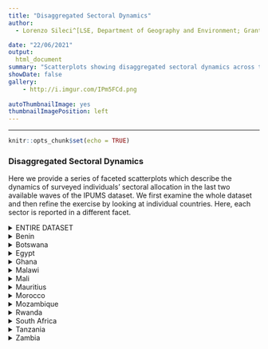 ```yaml
---
title: "Disaggregated Sectoral Dynamics"
author:
  - Lorenzo Sileci^[LSE, Department of Geography and Environment; Grantham Research Institute for Climate Change and the Environment; l.sileci@lse.ac.uk]

date: "22/06/2021"
output: 
  html_document
summary: "Scatterplots showing disaggregated sectoral dynamics across the last two available waves in the IPUMS dataset."
showDate: false
gallery:
    - http://i.imgur.com/IPm5FCd.png
    
autoThumbnailImage: yes
thumbnailImagePosition: left
---
```


***
```r
knitr::opts_chunk$set(echo = TRUE)

```

### Disaggregated Sectoral Dynamics 

Here we provide a series of faceted scatterplots which describe the dynamics of surveyed individuals' sectoral allocation in the last two available waves of the IPUMS dataset. We first examine the whole dataset and then refine the exercise by looking at individual countries. Here, each sector is reported in a different facet.

\vspace{0.5cm}

<details><summary>ENTIRE DATASET</summary>


```r
library(tidyverse)
library(sf)
source('~/Dropbox/PHD/publication_themes_ggplot/ggplot-custom.R')

options(scipen=999)

load("~/Dropbox/Work/RA/services micro ssa/Lorenzo_RA_Work/cleaned-alesina/fullpanel.RData")


total = full_panel_updated %>%
  sf::st_drop_geometry() 

# Select relevant variables
var_list = c(colnames(total)[grepl("sector_?", colnames(total))]) 
var_list = var_list[5:20]

collapsed_data <- total %>%
  filter(!wave == "first") %>%
  group_by(country,admin,wave) %>%
  summarise_at(var_list, list(~ mean(., na.rm = T))) %>%
  ungroup()

reshaped_data = collapsed_data %>%
  pivot_longer(cols = starts_with("sector_"),
               names_to = "sector",
               values_to = "share") %>%
  pivot_wider(names_from = wave, values_from = share) %>%
  mutate(label = case_when(

    sector == "sector_mining"         ~ "Mining"                 ,
    sector == "sector_manufacturing"  ~ "Manufacturing"          ,
    sector == "sector_utilities"      ~ "Utilities"              ,
    sector == "sector_construction"   ~ "Construction"           ,
    sector == "sector_trade"          ~ "Trade"                  ,
    sector == "sector_accommodation"  ~ "Accommodation"          ,
    sector == "sector_transport"      ~ "Transport"              ,
    sector == "sector_finance"        ~ "Finance"                ,
    sector == "sector_public"         ~ "Public"                 ,
    sector == "sector_unspec_services"~ "Unspecified Services"   ,
    sector == "sector_business"       ~ "Business"               ,
    sector == "sector_education"      ~ "Education"              ,
    sector == "sector_health"         ~ "Health"                 ,
    sector == "sector_other_services" ~ "Other Services"         ,
    sector == "sector_private_hh"     ~ "Private HH"             ,
    sector == "sector_other_industry" ~ "Other Industry, n.e.c." 
    )
  )

# Add this line for individual country graphs
# %>% filter(country == "Benin")


ggplot(reshaped_data, aes(x = secondtolast , y = last, colour = sector)) + geom_point(alpha = 0.4, show.legend = F) + 
  geom_abline(intercept = 0, colour = "black", linetype = "dashed") +
  facet_wrap(~ label) +
  theme_Publication() +
  # scale_colour_discrete(name = "Sector") +
  labs(x = "Share, First Wave", y = "Share, Last Wave")
```

</details>

<details>
<summary> Benin </summary>

```r
library(tidyverse)
library(sf)
source('~/Dropbox/PHD/publication_themes_ggplot/ggplot-custom.R')

options(scipen=999)

load("~/Dropbox/Work/RA/services micro ssa/Lorenzo_RA_Work/cleaned-alesina/fullpanel.RData")


total = full_panel_updated %>%
  sf::st_drop_geometry() 

# Select relevant variables
var_list = c(colnames(total)[grepl("sector_?", colnames(total))]) 
var_list = var_list[5:20]

collapsed_data <- total %>%
  filter(!wave == "first") %>%
  group_by(country,admin,wave) %>%
  summarise_at(var_list, list(~ mean(., na.rm = T))) %>%
  ungroup()

reshaped_data = collapsed_data %>%
  pivot_longer(cols = starts_with("sector_"),
               names_to = "sector",
               values_to = "share") %>%
  pivot_wider(names_from = wave, values_from = share) %>%
  mutate(label = case_when(

    sector == "sector_mining"         ~ "Mining"                 ,
    sector == "sector_manufacturing"  ~ "Manufacturing"          ,
    sector == "sector_utilities"      ~ "Utilities"              ,
    sector == "sector_construction"   ~ "Construction"           ,
    sector == "sector_trade"          ~ "Trade"                  ,
    sector == "sector_accommodation"  ~ "Accommodation"          ,
    sector == "sector_transport"      ~ "Transport"              ,
    sector == "sector_finance"        ~ "Finance"                ,
    sector == "sector_public"         ~ "Public"                 ,
    sector == "sector_unspec_services"~ "Unspecified Services"   ,
    sector == "sector_business"       ~ "Business"               ,
    sector == "sector_education"      ~ "Education"              ,
    sector == "sector_health"         ~ "Health"                 ,
    sector == "sector_other_services" ~ "Other Services"         ,
    sector == "sector_private_hh"     ~ "Private HH"             ,
    sector == "sector_other_industry" ~ "Other Industry, n.e.c." 
    )
  ) %>%
  filter(country == "Benin")

# Add this line for individual country graphs
# %>% filter(country == "Benin")


ggplot(reshaped_data, aes(x = secondtolast , y = last, colour = sector)) + geom_point(alpha = 0.4, show.legend = F) + 
  geom_abline(intercept = 0, colour = "black", linetype = "dashed") +
  facet_wrap(~ label) +
  theme_Publication() +
  # scale_colour_discrete(name = "Sector") +
  labs(x = "Share, First Wave", y = "Share, Last Wave")
```

</details>

<details>
<summary> Botswana </summary>

```r
library(tidyverse)
library(sf)
source('~/Dropbox/PHD/publication_themes_ggplot/ggplot-custom.R')

options(scipen=999)

load("~/Dropbox/Work/RA/services micro ssa/Lorenzo_RA_Work/cleaned-alesina/fullpanel.RData")


total = full_panel_updated %>%
  sf::st_drop_geometry() 

# Select relevant variables
var_list = c(colnames(total)[grepl("sector_?", colnames(total))]) 
var_list = var_list[5:20]

collapsed_data <- total %>%
  filter(!wave == "first") %>%
  group_by(country,admin,wave) %>%
  summarise_at(var_list, list(~ mean(., na.rm = T))) %>%
  ungroup()

reshaped_data = collapsed_data %>%
  pivot_longer(cols = starts_with("sector_"),
               names_to = "sector",
               values_to = "share") %>%
  pivot_wider(names_from = wave, values_from = share) %>%
  mutate(label = case_when(

    sector == "sector_mining"         ~ "Mining"                 ,
    sector == "sector_manufacturing"  ~ "Manufacturing"          ,
    sector == "sector_utilities"      ~ "Utilities"              ,
    sector == "sector_construction"   ~ "Construction"           ,
    sector == "sector_trade"          ~ "Trade"                  ,
    sector == "sector_accommodation"  ~ "Accommodation"          ,
    sector == "sector_transport"      ~ "Transport"              ,
    sector == "sector_finance"        ~ "Finance"                ,
    sector == "sector_public"         ~ "Public"                 ,
    sector == "sector_unspec_services"~ "Unspecified Services"   ,
    sector == "sector_business"       ~ "Business"               ,
    sector == "sector_education"      ~ "Education"              ,
    sector == "sector_health"         ~ "Health"                 ,
    sector == "sector_other_services" ~ "Other Services"         ,
    sector == "sector_private_hh"     ~ "Private HH"             ,
    sector == "sector_other_industry" ~ "Other Industry, n.e.c." 
    )
  ) %>%
  filter(country == "Botswana")

# Add this line for individual country graphs
# %>% filter(country == "Benin")


ggplot(reshaped_data, aes(x = secondtolast , y = last, colour = sector)) + geom_point(alpha = 0.4, show.legend = F) + 
  geom_abline(intercept = 0, colour = "black", linetype = "dashed") +
  facet_wrap(~ label) +
  theme_Publication() +
  # scale_colour_discrete(name = "Sector") +
  labs(x = "Share, First Wave", y = "Share, Last Wave")
```

</details>

<details>
<summary> Egypt </summary>

```r
library(tidyverse)
library(sf)
source('~/Dropbox/PHD/publication_themes_ggplot/ggplot-custom.R')

options(scipen=999)

load("~/Dropbox/Work/RA/services micro ssa/Lorenzo_RA_Work/cleaned-alesina/fullpanel.RData")


total = full_panel_updated %>%
  sf::st_drop_geometry() 

# Select relevant variables
var_list = c(colnames(total)[grepl("sector_?", colnames(total))]) 
var_list = var_list[5:20]

collapsed_data <- total %>%
  filter(!wave == "first") %>%
  group_by(country,admin,wave) %>%
  summarise_at(var_list, list(~ mean(., na.rm = T))) %>%
  ungroup()

reshaped_data = collapsed_data %>%
  pivot_longer(cols = starts_with("sector_"),
               names_to = "sector",
               values_to = "share") %>%
  pivot_wider(names_from = wave, values_from = share) %>%
  mutate(label = case_when(

    sector == "sector_mining"         ~ "Mining"                 ,
    sector == "sector_manufacturing"  ~ "Manufacturing"          ,
    sector == "sector_utilities"      ~ "Utilities"              ,
    sector == "sector_construction"   ~ "Construction"           ,
    sector == "sector_trade"          ~ "Trade"                  ,
    sector == "sector_accommodation"  ~ "Accommodation"          ,
    sector == "sector_transport"      ~ "Transport"              ,
    sector == "sector_finance"        ~ "Finance"                ,
    sector == "sector_public"         ~ "Public"                 ,
    sector == "sector_unspec_services"~ "Unspecified Services"   ,
    sector == "sector_business"       ~ "Business"               ,
    sector == "sector_education"      ~ "Education"              ,
    sector == "sector_health"         ~ "Health"                 ,
    sector == "sector_other_services" ~ "Other Services"         ,
    sector == "sector_private_hh"     ~ "Private HH"             ,
    sector == "sector_other_industry" ~ "Other Industry, n.e.c." 
    )
  ) %>%
  filter(country == "Egypt")

# Add this line for individual country graphs
# %>% filter(country == "Benin")


ggplot(reshaped_data, aes(x = secondtolast , y = last, colour = sector)) + geom_point(alpha = 0.4, show.legend = F) + 
  geom_abline(intercept = 0, colour = "black", linetype = "dashed") +
  facet_wrap(~ label) +
  theme_Publication() +
  # scale_colour_discrete(name = "Sector") +
  labs(x = "Share, First Wave", y = "Share, Last Wave")
```

</details>

<details>
<summary> Ghana </summary>

```r
library(tidyverse)
library(sf)
source('~/Dropbox/PHD/publication_themes_ggplot/ggplot-custom.R')

options(scipen=999)

load("~/Dropbox/Work/RA/services micro ssa/Lorenzo_RA_Work/cleaned-alesina/fullpanel.RData")


total = full_panel_updated %>%
  sf::st_drop_geometry() 

# Select relevant variables
var_list = c(colnames(total)[grepl("sector_?", colnames(total))]) 
var_list = var_list[5:20]

collapsed_data <- total %>%
  filter(!wave == "first") %>%
  group_by(country,admin,wave) %>%
  summarise_at(var_list, list(~ mean(., na.rm = T))) %>%
  ungroup()

reshaped_data = collapsed_data %>%
  pivot_longer(cols = starts_with("sector_"),
               names_to = "sector",
               values_to = "share") %>%
  pivot_wider(names_from = wave, values_from = share) %>%
  mutate(label = case_when(

    sector == "sector_mining"         ~ "Mining"                 ,
    sector == "sector_manufacturing"  ~ "Manufacturing"          ,
    sector == "sector_utilities"      ~ "Utilities"              ,
    sector == "sector_construction"   ~ "Construction"           ,
    sector == "sector_trade"          ~ "Trade"                  ,
    sector == "sector_accommodation"  ~ "Accommodation"          ,
    sector == "sector_transport"      ~ "Transport"              ,
    sector == "sector_finance"        ~ "Finance"                ,
    sector == "sector_public"         ~ "Public"                 ,
    sector == "sector_unspec_services"~ "Unspecified Services"   ,
    sector == "sector_business"       ~ "Business"               ,
    sector == "sector_education"      ~ "Education"              ,
    sector == "sector_health"         ~ "Health"                 ,
    sector == "sector_other_services" ~ "Other Services"         ,
    sector == "sector_private_hh"     ~ "Private HH"             ,
    sector == "sector_other_industry" ~ "Other Industry, n.e.c." 
    )
  ) %>%
  filter(country == "Ghana")

# Add this line for individual country graphs
# %>% filter(country == "Benin")


ggplot(reshaped_data, aes(x = secondtolast , y = last, colour = sector)) + geom_point(alpha = 0.4, show.legend = F) + 
  geom_abline(intercept = 0, colour = "black", linetype = "dashed") +
  facet_wrap(~ label) +
  theme_Publication() +
  # scale_colour_discrete(name = "Sector") +
  labs(x = "Share, First Wave", y = "Share, Last Wave")
```

</details>

<details>
<summary> Malawi </summary>

```r
library(tidyverse)
library(sf)
source('~/Dropbox/PHD/publication_themes_ggplot/ggplot-custom.R')

options(scipen=999)

load("~/Dropbox/Work/RA/services micro ssa/Lorenzo_RA_Work/cleaned-alesina/fullpanel.RData")


total = full_panel_updated %>%
  sf::st_drop_geometry() 

# Select relevant variables
var_list = c(colnames(total)[grepl("sector_?", colnames(total))]) 
var_list = var_list[5:20]

collapsed_data <- total %>%
  filter(!wave == "first") %>%
  group_by(country,admin,wave) %>%
  summarise_at(var_list, list(~ mean(., na.rm = T))) %>%
  ungroup()

reshaped_data = collapsed_data %>%
  pivot_longer(cols = starts_with("sector_"),
               names_to = "sector",
               values_to = "share") %>%
  pivot_wider(names_from = wave, values_from = share) %>%
  mutate(label = case_when(

    sector == "sector_mining"         ~ "Mining"                 ,
    sector == "sector_manufacturing"  ~ "Manufacturing"          ,
    sector == "sector_utilities"      ~ "Utilities"              ,
    sector == "sector_construction"   ~ "Construction"           ,
    sector == "sector_trade"          ~ "Trade"                  ,
    sector == "sector_accommodation"  ~ "Accommodation"          ,
    sector == "sector_transport"      ~ "Transport"              ,
    sector == "sector_finance"        ~ "Finance"                ,
    sector == "sector_public"         ~ "Public"                 ,
    sector == "sector_unspec_services"~ "Unspecified Services"   ,
    sector == "sector_business"       ~ "Business"               ,
    sector == "sector_education"      ~ "Education"              ,
    sector == "sector_health"         ~ "Health"                 ,
    sector == "sector_other_services" ~ "Other Services"         ,
    sector == "sector_private_hh"     ~ "Private HH"             ,
    sector == "sector_other_industry" ~ "Other Industry, n.e.c." 
    )
  ) %>%
  filter(country == "Malawi")

# Add this line for individual country graphs
# %>% filter(country == "Benin")


ggplot(reshaped_data, aes(x = secondtolast , y = last, colour = sector)) + geom_point(alpha = 0.4, show.legend = F) + 
  geom_abline(intercept = 0, colour = "black", linetype = "dashed") +
  facet_wrap(~ label) +
  theme_Publication() +
  # scale_colour_discrete(name = "Sector") +
  labs(x = "Share, First Wave", y = "Share, Last Wave")
```

</details>

<details>
<summary> Mali </summary>

```r
library(tidyverse)
library(sf)
source('~/Dropbox/PHD/publication_themes_ggplot/ggplot-custom.R')

options(scipen=999)

load("~/Dropbox/Work/RA/services micro ssa/Lorenzo_RA_Work/cleaned-alesina/fullpanel.RData")


total = full_panel_updated %>%
  sf::st_drop_geometry() 

# Select relevant variables
var_list = c(colnames(total)[grepl("sector_?", colnames(total))]) 
var_list = var_list[5:20]

collapsed_data <- total %>%
  filter(!wave == "first") %>%
  group_by(country,admin,wave) %>%
  summarise_at(var_list, list(~ mean(., na.rm = T))) %>%
  ungroup()

reshaped_data = collapsed_data %>%
  pivot_longer(cols = starts_with("sector_"),
               names_to = "sector",
               values_to = "share") %>%
  pivot_wider(names_from = wave, values_from = share) %>%
  mutate(label = case_when(

    sector == "sector_mining"         ~ "Mining"                 ,
    sector == "sector_manufacturing"  ~ "Manufacturing"          ,
    sector == "sector_utilities"      ~ "Utilities"              ,
    sector == "sector_construction"   ~ "Construction"           ,
    sector == "sector_trade"          ~ "Trade"                  ,
    sector == "sector_accommodation"  ~ "Accommodation"          ,
    sector == "sector_transport"      ~ "Transport"              ,
    sector == "sector_finance"        ~ "Finance"                ,
    sector == "sector_public"         ~ "Public"                 ,
    sector == "sector_unspec_services"~ "Unspecified Services"   ,
    sector == "sector_business"       ~ "Business"               ,
    sector == "sector_education"      ~ "Education"              ,
    sector == "sector_health"         ~ "Health"                 ,
    sector == "sector_other_services" ~ "Other Services"         ,
    sector == "sector_private_hh"     ~ "Private HH"             ,
    sector == "sector_other_industry" ~ "Other Industry, n.e.c." 
    )
  ) %>%
  filter(country == "Mali")

# Add this line for individual country graphs
# %>% filter(country == "Benin")


ggplot(reshaped_data, aes(x = secondtolast , y = last, colour = sector)) + geom_point(alpha = 0.4, show.legend = F) + 
  geom_abline(intercept = 0, colour = "black", linetype = "dashed") +
  facet_wrap(~ label) +
  theme_Publication() +
  # scale_colour_discrete(name = "Sector") +
  labs(x = "Share, First Wave", y = "Share, Last Wave")
```

</details>

<details>
<summary> Mauritius </summary>

```r
library(tidyverse)
library(sf)
source('~/Dropbox/PHD/publication_themes_ggplot/ggplot-custom.R')

options(scipen=999)

load("~/Dropbox/Work/RA/services micro ssa/Lorenzo_RA_Work/cleaned-alesina/fullpanel.RData")


total = full_panel_updated %>%
  sf::st_drop_geometry() 

# Select relevant variables
var_list = c(colnames(total)[grepl("sector_?", colnames(total))]) 
var_list = var_list[5:20]

collapsed_data <- total %>%
  filter(!wave == "first") %>%
  group_by(country,admin,wave) %>%
  summarise_at(var_list, list(~ mean(., na.rm = T))) %>%
  ungroup()

reshaped_data = collapsed_data %>%
  pivot_longer(cols = starts_with("sector_"),
               names_to = "sector",
               values_to = "share") %>%
  pivot_wider(names_from = wave, values_from = share) %>%
  mutate(label = case_when(

    sector == "sector_mining"         ~ "Mining"                 ,
    sector == "sector_manufacturing"  ~ "Manufacturing"          ,
    sector == "sector_utilities"      ~ "Utilities"              ,
    sector == "sector_construction"   ~ "Construction"           ,
    sector == "sector_trade"          ~ "Trade"                  ,
    sector == "sector_accommodation"  ~ "Accommodation"          ,
    sector == "sector_transport"      ~ "Transport"              ,
    sector == "sector_finance"        ~ "Finance"                ,
    sector == "sector_public"         ~ "Public"                 ,
    sector == "sector_unspec_services"~ "Unspecified Services"   ,
    sector == "sector_business"       ~ "Business"               ,
    sector == "sector_education"      ~ "Education"              ,
    sector == "sector_health"         ~ "Health"                 ,
    sector == "sector_other_services" ~ "Other Services"         ,
    sector == "sector_private_hh"     ~ "Private HH"             ,
    sector == "sector_other_industry" ~ "Other Industry, n.e.c." 
    )
  ) %>%
  filter(country == "Mauritius")

# Add this line for individual country graphs
# %>% filter(country == "Benin")


ggplot(reshaped_data, aes(x = secondtolast , y = last, colour = sector)) + geom_point(alpha = 0.4, show.legend = F) + 
  geom_abline(intercept = 0, colour = "black", linetype = "dashed") +
  facet_wrap(~ label) +
  theme_Publication() +
  # scale_colour_discrete(name = "Sector") +
  labs(x = "Share, First Wave", y = "Share, Last Wave")
```

</details>

<details>
<summary> Morocco </summary>

```r
library(tidyverse)
library(sf)
source('~/Dropbox/PHD/publication_themes_ggplot/ggplot-custom.R')

options(scipen=999)

load("~/Dropbox/Work/RA/services micro ssa/Lorenzo_RA_Work/cleaned-alesina/fullpanel.RData")


total = full_panel_updated %>%
  sf::st_drop_geometry() 

# Select relevant variables
var_list = c(colnames(total)[grepl("sector_?", colnames(total))]) 
var_list = var_list[5:20]

collapsed_data <- total %>%
  filter(!wave == "first") %>%
  group_by(country,admin,wave) %>%
  summarise_at(var_list, list(~ mean(., na.rm = T))) %>%
  ungroup()

reshaped_data = collapsed_data %>%
  pivot_longer(cols = starts_with("sector_"),
               names_to = "sector",
               values_to = "share") %>%
  pivot_wider(names_from = wave, values_from = share) %>%
  mutate(label = case_when(

    sector == "sector_mining"         ~ "Mining"                 ,
    sector == "sector_manufacturing"  ~ "Manufacturing"          ,
    sector == "sector_utilities"      ~ "Utilities"              ,
    sector == "sector_construction"   ~ "Construction"           ,
    sector == "sector_trade"          ~ "Trade"                  ,
    sector == "sector_accommodation"  ~ "Accommodation"          ,
    sector == "sector_transport"      ~ "Transport"              ,
    sector == "sector_finance"        ~ "Finance"                ,
    sector == "sector_public"         ~ "Public"                 ,
    sector == "sector_unspec_services"~ "Unspecified Services"   ,
    sector == "sector_business"       ~ "Business"               ,
    sector == "sector_education"      ~ "Education"              ,
    sector == "sector_health"         ~ "Health"                 ,
    sector == "sector_other_services" ~ "Other Services"         ,
    sector == "sector_private_hh"     ~ "Private HH"             ,
    sector == "sector_other_industry" ~ "Other Industry, n.e.c." 
    )
  ) %>%
  filter(country == "Morocco")

# Add this line for individual country graphs
# %>% filter(country == "Benin")


ggplot(reshaped_data, aes(x = secondtolast , y = last, colour = sector)) + geom_point(alpha = 0.4, show.legend = F) + 
  geom_abline(intercept = 0, colour = "black", linetype = "dashed") +
  facet_wrap(~ label) +
  theme_Publication() +
  # scale_colour_discrete(name = "Sector") +
  labs(x = "Share, First Wave", y = "Share, Last Wave")
```


</details>

<details>
<summary> Mozambique </summary>

```r
library(tidyverse)
library(sf)
source('~/Dropbox/PHD/publication_themes_ggplot/ggplot-custom.R')

options(scipen=999)

load("~/Dropbox/Work/RA/services micro ssa/Lorenzo_RA_Work/cleaned-alesina/fullpanel.RData")


total = full_panel_updated %>%
  sf::st_drop_geometry() 

# Select relevant variables
var_list = c(colnames(total)[grepl("sector_?", colnames(total))]) 
var_list = var_list[5:20]

collapsed_data <- total %>%
  filter(!wave == "first") %>%
  group_by(country,admin,wave) %>%
  summarise_at(var_list, list(~ mean(., na.rm = T))) %>%
  ungroup()

reshaped_data = collapsed_data %>%
  pivot_longer(cols = starts_with("sector_"),
               names_to = "sector",
               values_to = "share") %>%
  pivot_wider(names_from = wave, values_from = share) %>%
  mutate(label = case_when(

    sector == "sector_mining"         ~ "Mining"                 ,
    sector == "sector_manufacturing"  ~ "Manufacturing"          ,
    sector == "sector_utilities"      ~ "Utilities"              ,
    sector == "sector_construction"   ~ "Construction"           ,
    sector == "sector_trade"          ~ "Trade"                  ,
    sector == "sector_accommodation"  ~ "Accommodation"          ,
    sector == "sector_transport"      ~ "Transport"              ,
    sector == "sector_finance"        ~ "Finance"                ,
    sector == "sector_public"         ~ "Public"                 ,
    sector == "sector_unspec_services"~ "Unspecified Services"   ,
    sector == "sector_business"       ~ "Business"               ,
    sector == "sector_education"      ~ "Education"              ,
    sector == "sector_health"         ~ "Health"                 ,
    sector == "sector_other_services" ~ "Other Services"         ,
    sector == "sector_private_hh"     ~ "Private HH"             ,
    sector == "sector_other_industry" ~ "Other Industry, n.e.c." 
    )
  ) %>%
  filter(country == "Mozambique")

# Add this line for individual country graphs
# %>% filter(country == "Benin")


ggplot(reshaped_data, aes(x = secondtolast , y = last, colour = sector)) + geom_point(alpha = 0.4, show.legend = F) + 
  geom_abline(intercept = 0, colour = "black", linetype = "dashed") +
  facet_wrap(~ label) +
  theme_Publication() +
  # scale_colour_discrete(name = "Sector") +
  labs(x = "Share, First Wave", y = "Share, Last Wave")
```


</details>

<details>
<summary> Rwanda </summary>

```r
library(tidyverse)
library(sf)
source('~/Dropbox/PHD/publication_themes_ggplot/ggplot-custom.R')

options(scipen=999)

load("~/Dropbox/Work/RA/services micro ssa/Lorenzo_RA_Work/cleaned-alesina/fullpanel.RData")


total = full_panel_updated %>%
  sf::st_drop_geometry() 

# Select relevant variables
var_list = c(colnames(total)[grepl("sector_?", colnames(total))]) 
var_list = var_list[5:20]

collapsed_data <- total %>%
  filter(!wave == "first") %>%
  group_by(country,admin,wave) %>%
  summarise_at(var_list, list(~ mean(., na.rm = T))) %>%
  ungroup()

reshaped_data = collapsed_data %>%
  pivot_longer(cols = starts_with("sector_"),
               names_to = "sector",
               values_to = "share") %>%
  pivot_wider(names_from = wave, values_from = share) %>%
  mutate(label = case_when(

    sector == "sector_mining"         ~ "Mining"                 ,
    sector == "sector_manufacturing"  ~ "Manufacturing"          ,
    sector == "sector_utilities"      ~ "Utilities"              ,
    sector == "sector_construction"   ~ "Construction"           ,
    sector == "sector_trade"          ~ "Trade"                  ,
    sector == "sector_accommodation"  ~ "Accommodation"          ,
    sector == "sector_transport"      ~ "Transport"              ,
    sector == "sector_finance"        ~ "Finance"                ,
    sector == "sector_public"         ~ "Public"                 ,
    sector == "sector_unspec_services"~ "Unspecified Services"   ,
    sector == "sector_business"       ~ "Business"               ,
    sector == "sector_education"      ~ "Education"              ,
    sector == "sector_health"         ~ "Health"                 ,
    sector == "sector_other_services" ~ "Other Services"         ,
    sector == "sector_private_hh"     ~ "Private HH"             ,
    sector == "sector_other_industry" ~ "Other Industry, n.e.c." 
    )
  ) %>%
  filter(country == "Rwanda")

# Add this line for individual country graphs
# %>% filter(country == "Benin")


ggplot(reshaped_data, aes(x = secondtolast , y = last, colour = sector)) + geom_point(alpha = 0.4, show.legend = F) + 
  geom_abline(intercept = 0, colour = "black", linetype = "dashed") +
  facet_wrap(~ label) +
  theme_Publication() +
  # scale_colour_discrete(name = "Sector") +
  labs(x = "Share, First Wave", y = "Share, Last Wave")
```


</details>

<details>
<summary> South Africa </summary>

```r
library(tidyverse)
library(sf)
source('~/Dropbox/PHD/publication_themes_ggplot/ggplot-custom.R')

options(scipen=999)

load("~/Dropbox/Work/RA/services micro ssa/Lorenzo_RA_Work/cleaned-alesina/fullpanel.RData")


total = full_panel_updated %>%
  sf::st_drop_geometry() 

# Select relevant variables
var_list = c(colnames(total)[grepl("sector_?", colnames(total))]) 
var_list = var_list[5:20]

collapsed_data <- total %>%
  filter(!wave == "first") %>%
  group_by(country,admin,wave) %>%
  summarise_at(var_list, list(~ mean(., na.rm = T))) %>%
  ungroup()

reshaped_data = collapsed_data %>%
  pivot_longer(cols = starts_with("sector_"),
               names_to = "sector",
               values_to = "share") %>%
  pivot_wider(names_from = wave, values_from = share) %>%
  mutate(label = case_when(

    sector == "sector_mining"         ~ "Mining"                 ,
    sector == "sector_manufacturing"  ~ "Manufacturing"          ,
    sector == "sector_utilities"      ~ "Utilities"              ,
    sector == "sector_construction"   ~ "Construction"           ,
    sector == "sector_trade"          ~ "Trade"                  ,
    sector == "sector_accommodation"  ~ "Accommodation"          ,
    sector == "sector_transport"      ~ "Transport"              ,
    sector == "sector_finance"        ~ "Finance"                ,
    sector == "sector_public"         ~ "Public"                 ,
    sector == "sector_unspec_services"~ "Unspecified Services"   ,
    sector == "sector_business"       ~ "Business"               ,
    sector == "sector_education"      ~ "Education"              ,
    sector == "sector_health"         ~ "Health"                 ,
    sector == "sector_other_services" ~ "Other Services"         ,
    sector == "sector_private_hh"     ~ "Private HH"             ,
    sector == "sector_other_industry" ~ "Other Industry, n.e.c." 
    )
  ) %>%
  filter(country == "South Africa")

# Add this line for individual country graphs
# %>% filter(country == "Benin")


ggplot(reshaped_data, aes(x = secondtolast , y = last, colour = sector)) + geom_point(alpha = 0.4, show.legend = F) + 
  geom_abline(intercept = 0, colour = "black", linetype = "dashed") +
  facet_wrap(~ label) +
  theme_Publication() +
  # scale_colour_discrete(name = "Sector") +
  labs(x = "Share, First Wave", y = "Share, Last Wave")
```

</details>

<details>
<summary> Tanzania </summary>

```r
library(tidyverse)
library(sf)
source('~/Dropbox/PHD/publication_themes_ggplot/ggplot-custom.R')

options(scipen=999)

load("~/Dropbox/Work/RA/services micro ssa/Lorenzo_RA_Work/cleaned-alesina/fullpanel.RData")


total = full_panel_updated %>%
  sf::st_drop_geometry() 

# Select relevant variables
var_list = c(colnames(total)[grepl("sector_?", colnames(total))]) 
var_list = var_list[5:20]

collapsed_data <- total %>%
  filter(!wave == "first") %>%
  group_by(country,admin,wave) %>%
  summarise_at(var_list, list(~ mean(., na.rm = T))) %>%
  ungroup()

reshaped_data = collapsed_data %>%
  pivot_longer(cols = starts_with("sector_"),
               names_to = "sector",
               values_to = "share") %>%
  pivot_wider(names_from = wave, values_from = share) %>%
  mutate(label = case_when(

    sector == "sector_mining"         ~ "Mining"                 ,
    sector == "sector_manufacturing"  ~ "Manufacturing"          ,
    sector == "sector_utilities"      ~ "Utilities"              ,
    sector == "sector_construction"   ~ "Construction"           ,
    sector == "sector_trade"          ~ "Trade"                  ,
    sector == "sector_accommodation"  ~ "Accommodation"          ,
    sector == "sector_transport"      ~ "Transport"              ,
    sector == "sector_finance"        ~ "Finance"                ,
    sector == "sector_public"         ~ "Public"                 ,
    sector == "sector_unspec_services"~ "Unspecified Services"   ,
    sector == "sector_business"       ~ "Business"               ,
    sector == "sector_education"      ~ "Education"              ,
    sector == "sector_health"         ~ "Health"                 ,
    sector == "sector_other_services" ~ "Other Services"         ,
    sector == "sector_private_hh"     ~ "Private HH"             ,
    sector == "sector_other_industry" ~ "Other Industry, n.e.c." 
    )
  ) %>%
  filter(country == "Tanzania")

# Add this line for individual country graphs
# %>% filter(country == "Benin")


ggplot(reshaped_data, aes(x = secondtolast , y = last, colour = sector)) + geom_point(alpha = 0.4, show.legend = F) + 
  geom_abline(intercept = 0, colour = "black", linetype = "dashed") +
  facet_wrap(~ label) +
  theme_Publication() +
  # scale_colour_discrete(name = "Sector") +
  labs(x = "Share, First Wave", y = "Share, Last Wave")
```

</details>

<details>
<summary> Zambia </summary>

```r
library(tidyverse)
library(sf)
source('~/Dropbox/PHD/publication_themes_ggplot/ggplot-custom.R')

options(scipen=999)

load("~/Dropbox/Work/RA/services micro ssa/Lorenzo_RA_Work/cleaned-alesina/fullpanel.RData")


total = full_panel_updated %>%
  sf::st_drop_geometry() 

# Select relevant variables
var_list = c(colnames(total)[grepl("sector_?", colnames(total))]) 
var_list = var_list[5:20]

collapsed_data <- total %>%
  filter(!wave == "first") %>%
  group_by(country,admin,wave) %>%
  summarise_at(var_list, list(~ mean(., na.rm = T))) %>%
  ungroup()

reshaped_data = collapsed_data %>%
  pivot_longer(cols = starts_with("sector_"),
               names_to = "sector",
               values_to = "share") %>%
  pivot_wider(names_from = wave, values_from = share) %>%
  mutate(label = case_when(

    sector == "sector_mining"         ~ "Mining"                 ,
    sector == "sector_manufacturing"  ~ "Manufacturing"          ,
    sector == "sector_utilities"      ~ "Utilities"              ,
    sector == "sector_construction"   ~ "Construction"           ,
    sector == "sector_trade"          ~ "Trade"                  ,
    sector == "sector_accommodation"  ~ "Accommodation"          ,
    sector == "sector_transport"      ~ "Transport"              ,
    sector == "sector_finance"        ~ "Finance"                ,
    sector == "sector_public"         ~ "Public"                 ,
    sector == "sector_unspec_services"~ "Unspecified Services"   ,
    sector == "sector_business"       ~ "Business"               ,
    sector == "sector_education"      ~ "Education"              ,
    sector == "sector_health"         ~ "Health"                 ,
    sector == "sector_other_services" ~ "Other Services"         ,
    sector == "sector_private_hh"     ~ "Private HH"             ,
    sector == "sector_other_industry" ~ "Other Industry, n.e.c." 
    )
  ) %>%
  filter(country == "Zambia")

# Add this line for individual country graphs
# %>% filter(country == "Benin")


ggplot(reshaped_data, aes(x = secondtolast , y = last, colour = sector)) + geom_point(alpha = 0.4, show.legend = F) + 
  geom_abline(intercept = 0, colour = "black", linetype = "dashed") +
  facet_wrap(~ label) +
  theme_Publication() +
  # scale_colour_discrete(name = "Sector") +
  labs(x = "Share, First Wave", y = "Share, Last Wave")
```

</details>

